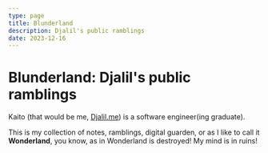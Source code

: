```yaml
---
type: page
title: Blunderland
description: Djalil's public ramblings
date: 2023-12-16
---
```



# Blunderland: Djalil's public ramblings

Kaito (that would be me, [Djalil.me](https://djalil.me)) is a software engineer(ing graduate).

This is my collection of notes, ramblings, digital guarden, or as I like to call it <strong>Wonderland</strong>,
you know, as in
<AudioQuote
    audioSrc="wonderland-is-destroyed.mp3"
    cite="https://store.steampowered.com/app/19680/Alice_Madness_Returns/"
    >Wonderland is destroyed! My mind is in ruins!</AudioQuote>
